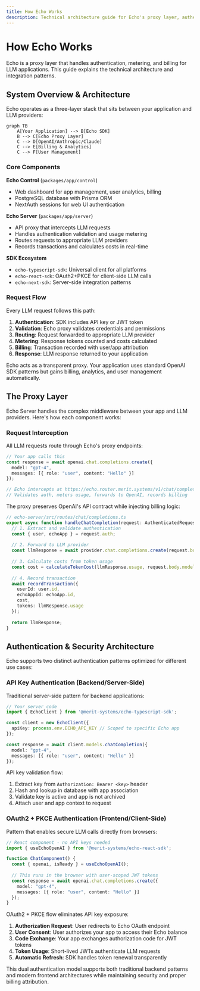 ```yaml
---
title: How Echo Works
description: Technical architecture guide for Echo's proxy layer, authentication, and billing system
---
```



# How Echo Works

Echo is a proxy layer that handles authentication, metering, and billing for LLM applications. This guide explains the technical architecture and integration patterns.

## System Overview & Architecture

Echo operates as a three-layer stack that sits between your application and LLM providers:

```mermaid
graph TB
    A[Your Application] --> B[Echo SDK]
    B --> C[Echo Proxy Layer]
    C --> D[OpenAI/Anthropic/Claude]
    C --> E[Billing & Analytics]
    C --> F[User Management]
```

### Core Components

**Echo Control** (`packages/app/control`)
- Web dashboard for app management, user analytics, billing
- PostgreSQL database with Prisma ORM
- NextAuth sessions for web UI authentication

**Echo Server** (`packages/app/server`)  
- API proxy that intercepts LLM requests
- Handles authentication validation and usage metering
- Routes requests to appropriate LLM providers
- Records transactions and calculates costs in real-time

**SDK Ecosystem**
- `echo-typescript-sdk`: Universal client for all platforms
- `echo-react-sdk`: OAuth2+PKCE for client-side LLM calls  
- `echo-next-sdk`: Server-side integration patterns

### Request Flow

Every LLM request follows this path:

1. **Authentication**: SDK includes API key or JWT token
2. **Validation**: Echo proxy validates credentials and permissions
3. **Routing**: Request forwarded to appropriate LLM provider
4. **Metering**: Response tokens counted and costs calculated
5. **Billing**: Transaction recorded with user/app attribution
6. **Response**: LLM response returned to your application

<Callout type="info">
Echo acts as a transparent proxy. Your application uses standard OpenAI SDK patterns but gains billing, analytics, and user management automatically.
</Callout>

## The Proxy Layer

Echo Server handles the complex middleware between your app and LLM providers. Here's how each component works:

### Request Interception

All LLM requests route through Echo's proxy endpoints:

```typescript
// Your app calls this
const response = await openai.chat.completions.create({
  model: "gpt-4",
  messages: [{ role: "user", content: "Hello" }]
});

// Echo intercepts at https://echo.router.merit.systems/v1/chat/completions
// Validates auth, meters usage, forwards to OpenAI, records billing
```

The proxy preserves OpenAI's API contract while injecting billing logic:

```typescript
// echo-server/src/routes/chat/completions.ts
export async function handleChatCompletion(request: AuthenticatedRequest) {
  // 1. Extract and validate authentication
  const { user, echoApp } = request.auth;
  
  // 2. Forward to LLM provider
  const llmResponse = await provider.chat.completions.create(request.body);
  
  // 3. Calculate costs from token usage
  const cost = calculateTokenCost(llmResponse.usage, request.body.model);
  
  // 4. Record transaction
  await recordTransaction({
    userId: user.id,
    echoAppId: echoApp.id,
    cost,
    tokens: llmResponse.usage
  });
  
  return llmResponse;
}
```


## Authentication & Security Architecture

Echo supports two distinct authentication patterns optimized for different use cases:

### API Key Authentication (Backend/Server-Side)

Traditional server-side pattern for backend applications:

```typescript
// Your server code
import { EchoClient } from '@merit-systems/echo-typescript-sdk';

const client = new EchoClient({
  apiKey: process.env.ECHO_API_KEY // Scoped to specific Echo app
});

const response = await client.models.chatCompletion({
  model: "gpt-4",
  messages: [{ role: "user", content: "Hello" }]
});
```

API key validation flow:

1. Extract key from `Authorization: Bearer <key>` header
2. Hash and lookup in database with app association
3. Validate key is active and app is not archived
4. Attach user and app context to request

### OAuth2 + PKCE Authentication (Frontend/Client-Side)

Pattern that enables secure LLM calls directly from browsers:

```typescript
// React component - no API keys needed
import { useEchoOpenAI } from '@merit-systems/echo-react-sdk';

function ChatComponent() {
  const { openai, isReady } = useEchoOpenAI();
  
  // This runs in the browser with user-scoped JWT tokens
  const response = await openai.chat.completions.create({
    model: "gpt-4", 
    messages: [{ role: "user", content: "Hello" }]
  });
}
```

OAuth2 + PKCE flow eliminates API key exposure:

1. **Authorization Request**: User redirects to Echo OAuth endpoint
2. **User Consent**: User authorizes your app to access their Echo balance
3. **Code Exchange**: Your app exchanges authorization code for JWT tokens
4. **Token Usage**: Short-lived JWTs authenticate LLM requests
5. **Automatic Refresh**: SDK handles token renewal transparently

This dual authentication model supports both traditional backend patterns and modern frontend architectures while maintaining security and proper billing attribution.